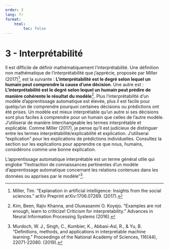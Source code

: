```yaml
---
order: 3
lang: fr
format:
    html:
        toc: false
---
```


# 3 - Interprétabilité {#sec-interpretability}

Il est difficile de définir mathématiquement l'interprétabilité. Une définition non mathématique de l'interprétabilité que j'apprécie, proposée par Miller (2017)[^Miller2017], est la suivante : **L'interprétabilité est le degré selon lequel un humain peut comprendre la cause d'une décision**.
Une autre est : **L'interprétabilité est le degré selon lequel un humain peut prédire de manière cohérente le résultat du modèle**[^Kim2016]. Plus l'interprétabilité d'un modèle d'apprentissage automatique est élevée, plus il est facile pour quelqu'un de comprendre pourquoi certaines décisions ou prédictions ont été prises. Un modèle est mieux interprétable qu'un autre si ses décisions sont plus faciles à comprendre pour un humain que celles de l'autre modèle. J'utiliserai de manière interchangeable les termes interprétable et explicable. Comme Miller (2017), je pense qu'il est judicieux de distinguer entre les termes interprétabilité/explicabilité et explication. J'utiliserai "explication" pour les explications de prédictions individuelles. Consultez la section sur les explications pour apprendre ce que nous, humains, considérons comme une bonne explication.

L'apprentissage automatique interprétable est un terme général utile qui englobe "l'extraction de connaissances pertinentes d'un modèle d'apprentissage automatique concernant les relations contenues dans les données ou apprises par le modèle"[^Murdoch2019].

<!-- REFERENCES -->

[^Miller2017]: Miller, Tim. "Explanation in artificial intelligence: Insights from the social sciences." arXiv Preprint arXiv:1706.07269. (2017).

[^Kim2016]: Kim, Been, Rajiv Khanna, and Oluwasanmi O. Koyejo. "Examples are not enough, learn to criticize! Criticism for interpretability." Advances in Neural Information Processing Systems (2016).

[^Murdoch2019]: Murdoch, W. J., Singh, C., Kumbier, K., Abbasi-Asl, R., & Yu, B.  "Definitions, methods, and applications in interpretable machine learning." Proceedings of the National Academy of Sciences, 116(44), 22071-22080. (2019).